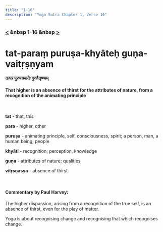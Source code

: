 ```yaml
---
title: "1-16"
description: "Yoga Sutra Chapter 1, Verse 16"
---
```


### [<](/Chapter-1/1-15) &nbsp 1-16 &nbsp [>](/Chapter-1/1-17/)

# tat-paraṃ puruṣa-khyāteḥ guṇa-vaitṛṣṇyam

#### तत्परं पुरुषख्यातेः गुणवैतृष्ण्यम्

#### That higher is an absence of thirst for the attributes of nature, from a recognition of the animating principle

<br />

**tat** - that, this <br />

**para** - higher, other <br />

**puruṣa** - animating principle, self, consciousness, spirit; a person, man, a human being; people <br />

**khyāti** - recognition; perception, knowledge <br />

**guṇa** - attributes of nature; qualities <br />

**vitṛṣṇasya** - absence of thirst <br />

<br />

#### Commentary by Paul Harvey:

The higher dispassion,
arising from a recognition of the true self,
is an absence of thirst,
even for the play of matter.

Yoga is about recognising change and
recognising that which recognises change.
